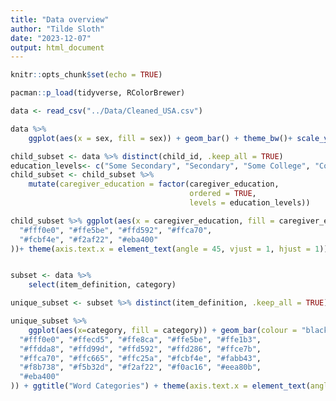 ```yaml
---
title: "Data overview"
author: "Tilde Sloth"
date: "2023-12-07"
output: html_document
---
```


```r
knitr::opts_chunk$set(echo = TRUE)
```

```r
pacman::p_load(tidyverse, RColorBrewer)
```

```r
data <- read_csv("../Data/Cleaned_USA.csv")
```
```r
data %>% 
    ggplot(aes(x = sex, fill = sex)) + geom_bar() + theme_bw()+ scale_y_continuous(labels = scales::comma)

child_subset <- data %>% distinct(child_id, .keep_all = TRUE)
education_levels<- c("Some Secondary", "Secondary", "Some College", "College", "Some Graduate", "Graduate")
child_subset <- child_subset %>% 
    mutate(caregiver_education = factor(caregiver_education,
                                        ordered = TRUE,
                                        levels = education_levels))

child_subset %>% ggplot(aes(x = caregiver_education, fill = caregiver_education)) + geom_bar(colour = "black") + scale_y_continuous(labels = scales::comma) + theme_bw() + ggtitle("Caregiver Education") +scale_fill_manual(values=c(
  "#fff0e0", "#ffe5be", "#ffd592", "#ffca70", 
  "#fcbf4e", "#f2af22", "#eba400"
))+ theme(axis.text.x = element_text(angle = 45, vjust = 1, hjust = 1))


subset <- data %>% 
    select(item_definition, category)

unique_subset <- subset %>% distinct(item_definition, .keep_all = TRUE)

unique_subset %>% 
    ggplot(aes(x=category, fill = category)) + geom_bar(colour = "black") + theme_bw() + scale_fill_manual(values=c(
  "#fff0e0", "#ffecd5", "#ffe8ca", "#ffe5be", "#ffe1b3", 
  "#ffdda8", "#ffd99d", "#ffd592", "#ffd286", "#ffce7b", 
  "#ffca70", "#ffc665", "#ffc25a", "#fcbf4e", "#fabb43", 
  "#f8b738", "#f5b32d", "#f2af22", "#f0ac16", "#eea80b", 
  "#eba400"
)) + ggtitle("Word Categories") + theme(axis.text.x = element_text(angle = 45, vjust = 1, hjust = 1))
```

